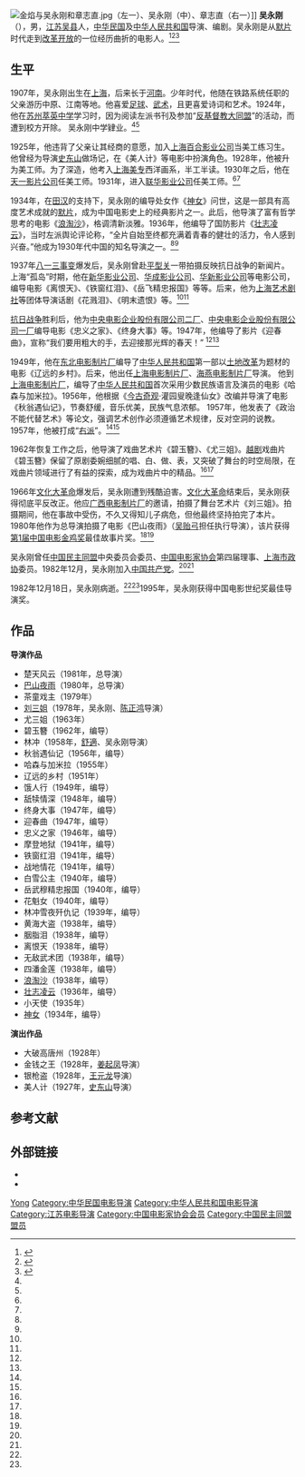 {{藝人
| 姓名     = 吴永刚
| 類型     = 導演
| 圖片     = 吴永刚.jpg
| 圖片尺寸 =
| 圖片簡介 =
| 本名     =   
| 羅馬拼音 =
| 英文名   = Wu Yonggang
| 綽號     =  
| 其他藝名 =
| 國籍     = {{PRC}}
| 民族     =  汉
| 籍貫     =  上海
| 出生日期 = {{birth date|1907|11|01}}
| 出生地點 = {{CHN-1912}}[[上海市|上海市]] 
| 逝世日期 = {{death date and age|1982|12|18|1907|11|01}}
| 逝世地點 =
| 職業     = [[導演|導演]]
| 教育程度 =  
| 語言     =
| 宗教信仰 =
| 配偶     =
| 音樂類型 =
| 演奏樂器 =
| 代表作   = 《[[神女|神女]]》<br>《[[壯志凌雲_(1936年電影)|壮志凌云]]》<br>《[[巴山夜雨|巴山夜雨]]》 
| 活躍年代 =
| 唱片公司 =
| 經紀公司 =
| 網站     =
| 相關團體 =
| 獎項     =
| IMDb    =
| 音樂專輯 =
| 電影     =
| 電視劇   =
}}
[[File:金焰与吴永刚和章志直.jpg|thumb]]（左一）、吴永刚（中）、章志直（右一）]]
'''吴永刚'''（{{bd|1907年|11月1日|1982年|12月18日}}），男，[[江苏|江苏]][[吴县|吴县]]人，[[中华民国|中华民国]]及[[中华人民共和国|中华人民共和国]]导演、编剧。吴永刚是从[[默片|默片]]时代走到[[改革开放|改革开放]]的一位经历曲折的电影人。<ref name=sn>{{Cite web|title=《神女》：默片的现实主义佳作|url=http://www.gmw.cn/01ds/2005-09/28/content_311180.htm|accessdate=2020-02-16|work=光明网|archive-date=2017-01-29|archive-url=https://web.archive.org/web/20170129100420/http://www.gmw.cn/01ds/2005-09/28/content_311180.htm|dead-url=no}}</ref><ref name=zgw>{{Cite web|title=吴永刚|url=http://www.china.com.cn/chinese/2005/dybn/905094.htm|accessdate=2020-02-16|work=中国网|archive-date=2015-09-23|archive-url=https://web.archive.org/web/20150923222014/http://www.china.com.cn/chinese/2005/dybn/905094.htm|dead-url=no}}</ref><ref>{{Cite book|title=中华当代文化名人大辞典|author=张品兴, 殷登祥, 陈有进等主编|publisher=中国广播电视出版社|year=1992|isbn=9787504315137|location=北京|pages=}}</ref>

== 生平 ==
1907年，吴永刚出生在[[上海|上海]]，后来长于[[河南|河南]]。少年时代，他随在铁路系统任职的父亲游历中原、江南等地。他喜爱[[足球|足球]]、[[武术|武术]]，且更喜爱诗词和艺术。1924年，他在[[苏州|苏州]][[萃英中学|萃英中学]]学习时，因为阅读左派书刊及参加“[[反基督教大同盟|反基督教大同盟]]”的活动，而遭到校方开除。 吴永刚中学肄业。<ref name=sn/><ref name=zgw/>

1925年，他违背了父亲让其经商的意愿，加入[[上海|上海]][[百合影业公司|百合影业公司]]当美工练习生。他曾经为导演[[史东山|史东山]]做场记，在《美人计》等电影中扮演角色。1928年，他被升为美工师。为了深造，他考入[[上海美专|上海美专]]西洋画系，半工半读。1930年之后，他在[[天一影片公司|天一影片公司]]任美工师。1931年，进入[[联华影业公司|联华影业公司]]任美工师。<ref name=sn/><ref name=zgw/>

1934年，在[[田汉|田汉]]的支持下，吴永刚的编导处女作《[[神女|神女]]》问世，这是一部具有高度艺术成就的[[默片|默片]]，成为中国电影史上的经典影片之一。此后，他导演了富有哲学思考的电影《[[浪淘沙_(电影)|浪淘沙]]》，格调清新淡雅。1936年，他编导了国防影片《[[壯志凌雲_(1936年電影)|壮志凌云]]》，当时左派舆论评论称，“全片自始至终都充满着青春的健壮的活力，令人感到兴奋。”他成为1930年代中国的知名导演之一。<ref name=sn/><ref name=zgw/>

1937年[[八一三事变|八一三事变]]爆发后，吴永刚曾赴[[平型关|平型关]]一带拍摄反映抗日战争的新闻片。上海“孤岛”时期，他在[[新华影业公司|新华影业公司]]、[[华成影业公司|华成影业公司]]、[[华新影业公司|华新影业公司]]等电影公司，编导电影《离恨天》、《铁窗红泪》、《岳飞精忠报国》等等。后来，他为[[上海艺术剧社|上海艺术剧社]]等团体导演话剧《花溅泪》、《明末遗恨》等。<ref name=sn/><ref name=zgw/>

[[抗日战争|抗日战争]]胜利后，他为[[中央电影企业股份有限公司二厂|中央电影企业股份有限公司二厂]]、[[中央电影企业股份有限公司一厂|中央电影企业股份有限公司一厂]]编导电影《忠义之家》、《终身大事》等。1947年，他编导了影片《迎春曲》，宣称“我们要用粗大的手，去迎接那光辉的春天！” <ref name=sn/><ref name=zgw/>

1949年，他在[[东北电影制片厂|东北电影制片厂]]编导了[[中华人民共和国|中华人民共和国]]第一部以[[土地改革|土地改革]]为题材的电影《辽远的乡村》。后来，他出任[[上海电影制片厂|上海电影制片厂]]、[[海燕电影制片厂|海燕电影制片厂]]导演。 他到[[上海电影制片厂|上海电影制片厂]]，编导了[[中华人民共和国|中华人民共和国]]首次采用少数民族语言及演员的电影《哈森与加米拉》。1956年，他根据《[[今古奇观|今古奇观]]·灌园叟晚逢仙女》改编并导演了电影《秋翁遇仙记》，节奏舒缓，音乐优美，民族气息浓郁。 1957年，他发表了《政治不能代替艺术》等论文，强调艺术创作必须遵循艺术规律，反对空洞的说教。1957年，他被打成“[[右派|右派]]”。<ref name=sn/><ref name=zgw/>

1962年恢复工作之后，他导演了戏曲艺术片《碧玉簪》、《尤三姐》。[[越剧|越剧]]戏曲片《碧玉簪》保留了原剧委婉细腻的唱、白、做、表，又突破了舞台的时空局限，在戏曲片领域进行了有益的探索，成为戏曲片中的精品。<ref name=sn/><ref name=zgw/>

1966年[[文化大革命|文化大革命]]爆发后，吴永刚遭到残酷迫害。[[文化大革命|文化大革命]]结束后，吴永刚获得彻底平反改正。他应[[广西电影制片厂|广西电影制片厂]]的邀请，拍摄了舞台艺术片《刘三姐》。拍摄期间，他在事故中受伤，不久又得知儿子病危，但他最终坚持拍完了本片。 1980年他作为总导演拍摄了电影《巴山夜雨》（[[吴贻弓|吴贻弓]]担任执行导演），该片获得[[第1届中国电影金鸡奖|第1届中国电影金鸡奖]]最佳故事片奖。<ref name=sn/><ref name=zgw/>

吴永刚曾任[[中国民主同盟|中国民主同盟]]中央委员会委员、[[中国电影家协会|中国电影家协会]]第四届理事、[[上海市政协|上海市政协]]委员。1982年12月，吴永刚加入[[中国共产党|中国共产党]]。<ref name=sn/><ref name=zgw/>

1982年12月18日，吴永刚病逝。<ref name=sn/><ref name=zgw/>1995年，吴永刚获得中国电影世纪奖最佳导演奖。

==作品==
'''导演作品'''
*楚天风云（1981年，总导演）
*[[巴山夜雨|巴山夜雨]]（1980年，总导演）
*茶童戏主（1979年）
*[[刘三姐_(电影)|刘三姐]]（1978年，吴永刚、[[陈正鸿|陈正鸿]]导演）
*尤三姐（1963年）
*碧玉簪（1962年，编导）
*林冲（1958年，[[舒適_(演員)|舒適]]、吴永刚导演）
*秋翁遇仙记（1956年，编导）
*哈森与加米拉（1955年）
*辽远的乡村（1951年）
*饿人行（1949年，编导）
*舐犊情深（1948年，编导）
*终身大事（1947年，编导）
*迎春曲（1947年，编导）
*忠义之家（1946年，编导）
*摩登地狱（1941年，编导）
*铁窗红泪（1941年，编导）
*战地情花（1941年，编导）
*白雪公主（1940年，编导）
*岳武穆精忠报国（1940年，编导）
*花魁女（1940年，编导）
*林冲雪夜歼仇记（1939年，编导）
*黄海大盗（1938年，编导）
*胭脂泪（1938年，编导）
*离恨天（1938年，编导）
*无敌武术团（1938年，编导）
*四潘金莲（1938年，编导）
*[[浪淘沙_(电影)|浪淘沙]]（1938年，编导）
*[[壯志凌雲_(1936年電影)|壮志凌云]]（1936年，编导）
*小天使（1935年）
*[[神女|神女]]（1934年，编导）

'''演出作品'''
*大破高唐州（1928年）
*金钱之王（1928年，[[姜起凤|姜起凤]]导演）
*银枪盗（1928年，[[王元龙|王元龙]]导演）
*美人计（1927年，[[史东山|史东山]]导演）

== 参考文献 ==
{{reflist}}

== 外部链接 ==
*{{Douban people}}
*{{IMDb name}}
{{Commons|Category:吴永刚}}

{{五十大華語導演}}
{{中华全国电影艺术工作者协会第一届全国委员会}}
{{中国电影工作者联谊会第二届理事会}}
{{中国电影家协会第四届理事会}}

{{Authority control}}
{{DEFAULTSORT:Wu吴}}
[[Category:吴姓|Yong]]
[[Category:中华民国电影导演|Category:中华民国电影导演]]
[[Category:中华人民共和国电影导演|Category:中华人民共和国电影导演]]
[[Category:江苏电影导演|Category:江苏电影导演]]
[[Category:中国电影家协会会员|Category:中国电影家协会会员]]
[[Category:中国民主同盟盟员|Category:中国民主同盟盟员]]